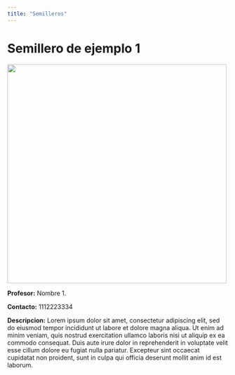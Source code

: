 ```yaml
---
title: "Semilleros"
---
```


# Semillero de ejemplo 1

![](images/semilleros.jpeg){width="500"}

**Profesor:** Nombre 1.

**Contacto:** 1112223334

**Descripcion:** Lorem ipsum dolor sit amet, consectetur adipiscing elit, sed do eiusmod tempor incididunt ut labore et dolore magna aliqua. Ut enim ad minim veniam, quis nostrud exercitation ullamco laboris nisi ut aliquip ex ea commodo consequat. Duis aute irure dolor in reprehenderit in voluptate velit esse cillum dolore eu fugiat nulla pariatur. Excepteur sint occaecat cupidatat non proident, sunt in culpa qui officia deserunt mollit anim id est laborum.